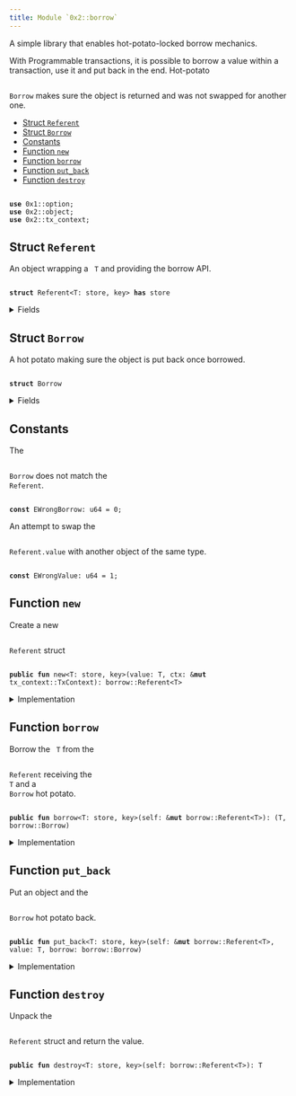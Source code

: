 ```yaml
---
title: Module `0x2::borrow`
---
```


<Link id="0x2_borrow"/>
A simple library that enables hot-potato-locked borrow mechanics.

With Programmable transactions, it is possible to borrow a value within
a transaction, use it and put back in the end. Hot-potato <code>
<Link href="borrow#0x2_borrow_Borrow">Borrow</Link></code> makes
sure the object is returned and was not swapped for another one.


-  [Struct `Referent`](#0x2_borrow_Referent)
-  [Struct `Borrow`](#0x2_borrow_Borrow)
-  [Constants](#@Constants_0)
-  [Function `new`](#0x2_borrow_new)
-  [Function `borrow`](#0x2_borrow_borrow)
-  [Function `put_back`](#0x2_borrow_put_back)
-  [Function `destroy`](#0x2_borrow_destroy)


<pre><code>
<b>use</b> <Link href="../move-stdlib/option#0x1_option">0x1::option</Link>;
<b>use</b> <Link href="object#0x2_object">0x2::object</Link>;
<b>use</b> <Link href="tx_context#0x2_tx_context">0x2::tx_context</Link>;
</code></pre>



<Link id="0x2_borrow_Referent"></Link>

## Struct `Referent`

An object wrapping a <code>
T</code> and providing the borrow API.


<pre><code>
<b>struct</b> <Link href="borrow#0x2_borrow_Referent">Referent</Link>&lt;T: store, key&gt; <b>has</b> store
</code></pre>



<details>
<summary>Fields</summary>


<dl>
<dt>
<code>
id: <b>address</b></code>
</dt>
<dd>

</dd>
<dt>
<code>
value: <Link href="../move-stdlib/option#0x1_option_Option">option::Option</Link>&lt;T&gt;</code>
</dt>
<dd>

</dd>
</dl>


</details>

<Link id="0x2_borrow_Borrow"></Link>

## Struct `Borrow`

A hot potato making sure the object is put back once borrowed.


<pre><code>
<b>struct</b> <Link href="borrow#0x2_borrow_Borrow">Borrow</Link>
</code></pre>



<details>
<summary>Fields</summary>


<dl>
<dt>
<code>
ref: <b>address</b></code>
</dt>
<dd>

</dd>
<dt>
<code>
obj: <Link href="object#0x2_object_ID">object::ID</Link></code>
</dt>
<dd>

</dd>
</dl>


</details>

<Link id="@Constants_0"></Link>

## Constants


<Link id="0x2_borrow_EWrongBorrow"></Link>

The <code>
<Link href="borrow#0x2_borrow_Borrow">Borrow</Link></code> does not match the <code>
<Link href="borrow#0x2_borrow_Referent">Referent</Link></code>.


<pre><code>
<b>const</b> <Link href="borrow#0x2_borrow_EWrongBorrow">EWrongBorrow</Link>: u64 = 0;
</code></pre>



<Link id="0x2_borrow_EWrongValue"></Link>

An attempt to swap the <code>
<Link href="borrow#0x2_borrow_Referent">Referent</Link>.value</code> with another object of the same type.


<pre><code>
<b>const</b> <Link href="borrow#0x2_borrow_EWrongValue">EWrongValue</Link>: u64 = 1;
</code></pre>



<Link id="0x2_borrow_new"></Link>

## Function `new`

Create a new <code>
<Link href="borrow#0x2_borrow_Referent">Referent</Link></code> struct


<pre><code>
<b>public</b> <b>fun</b> <Link href="borrow#0x2_borrow_new">new</Link>&lt;T: store, key&gt;(value: T, ctx: &<b>mut</b> <Link href="tx_context#0x2_tx_context_TxContext">tx_context::TxContext</Link>): <Link href="borrow#0x2_borrow_Referent">borrow::Referent</Link>&lt;T&gt;
</code></pre>



<details>
<summary>Implementation</summary>


<pre><code>
<b>public</b> <b>fun</b> <Link href="borrow#0x2_borrow_new">new</Link>&lt;T: key + store&gt;(value: T, ctx: &<b>mut</b> TxContext): <Link href="borrow#0x2_borrow_Referent">Referent</Link>&lt;T&gt; \{
    <Link href="borrow#0x2_borrow_Referent">Referent</Link> \{
        id: <Link href="tx_context#0x2_tx_context_fresh_object_address">tx_context::fresh_object_address</Link>(ctx),
        value: <Link href="../move-stdlib/option#0x1_option_some">option::some</Link>(value)
    }
}
</code></pre>



</details>

<Link id="0x2_borrow_borrow"></Link>

## Function `borrow`

Borrow the <code>
T</code> from the <code>
<Link href="borrow#0x2_borrow_Referent">Referent</Link></code> receiving the <code>
T</code> and a <code>
<Link href="borrow#0x2_borrow_Borrow">Borrow</Link></code>
hot potato.


<pre><code>
<b>public</b> <b>fun</b> <Link href="borrow#0x2_borrow">borrow</Link>&lt;T: store, key&gt;(self: &<b>mut</b> <Link href="borrow#0x2_borrow_Referent">borrow::Referent</Link>&lt;T&gt;): (T, <Link href="borrow#0x2_borrow_Borrow">borrow::Borrow</Link>)
</code></pre>



<details>
<summary>Implementation</summary>


<pre><code>
<b>public</b> <b>fun</b> <Link href="borrow#0x2_borrow">borrow</Link>&lt;T: key + store&gt;(self: &<b>mut</b> <Link href="borrow#0x2_borrow_Referent">Referent</Link>&lt;T&gt;): (T, <Link href="borrow#0x2_borrow_Borrow">Borrow</Link>) \{
    <b>let</b> value = self.value.extract();
    <b>let</b> id = <Link href="object#0x2_object_id">object::id</Link>(&value);

    (value, <Link href="borrow#0x2_borrow_Borrow">Borrow</Link> \{
        ref: self.id,
        obj: id
    })
}
</code></pre>



</details>

<Link id="0x2_borrow_put_back"></Link>

## Function `put_back`

Put an object and the <code>
<Link href="borrow#0x2_borrow_Borrow">Borrow</Link></code> hot potato back.


<pre><code>
<b>public</b> <b>fun</b> <Link href="borrow#0x2_borrow_put_back">put_back</Link>&lt;T: store, key&gt;(self: &<b>mut</b> <Link href="borrow#0x2_borrow_Referent">borrow::Referent</Link>&lt;T&gt;, value: T, <Link href="borrow#0x2_borrow">borrow</Link>: <Link href="borrow#0x2_borrow_Borrow">borrow::Borrow</Link>)
</code></pre>



<details>
<summary>Implementation</summary>


<pre><code>
<b>public</b> <b>fun</b> <Link href="borrow#0x2_borrow_put_back">put_back</Link>&lt;T: key + store&gt;(self: &<b>mut</b> <Link href="borrow#0x2_borrow_Referent">Referent</Link>&lt;T&gt;, value: T, <Link href="borrow#0x2_borrow">borrow</Link>: <Link href="borrow#0x2_borrow_Borrow">Borrow</Link>) \{
    <b>let</b> <Link href="borrow#0x2_borrow_Borrow">Borrow</Link> \{ ref, obj } = <Link href="borrow#0x2_borrow">borrow</Link>;

    <b>assert</b>!(<Link href="object#0x2_object_id">object::id</Link>(&value) == obj, <Link href="borrow#0x2_borrow_EWrongValue">EWrongValue</Link>);
    <b>assert</b>!(self.id == ref, <Link href="borrow#0x2_borrow_EWrongBorrow">EWrongBorrow</Link>);
    self.value.fill(value);
}
</code></pre>



</details>

<Link id="0x2_borrow_destroy"></Link>

## Function `destroy`

Unpack the <code>
<Link href="borrow#0x2_borrow_Referent">Referent</Link></code> struct and return the value.


<pre><code>
<b>public</b> <b>fun</b> <Link href="borrow#0x2_borrow_destroy">destroy</Link>&lt;T: store, key&gt;(self: <Link href="borrow#0x2_borrow_Referent">borrow::Referent</Link>&lt;T&gt;): T
</code></pre>



<details>
<summary>Implementation</summary>


<pre><code>
<b>public</b> <b>fun</b> <Link href="borrow#0x2_borrow_destroy">destroy</Link>&lt;T: key + store&gt;(self: <Link href="borrow#0x2_borrow_Referent">Referent</Link>&lt;T&gt;): T \{
    <b>let</b> <Link href="borrow#0x2_borrow_Referent">Referent</Link> \{ id: _, value } = self;
    value.destroy_some()
}
</code></pre>



</details>
